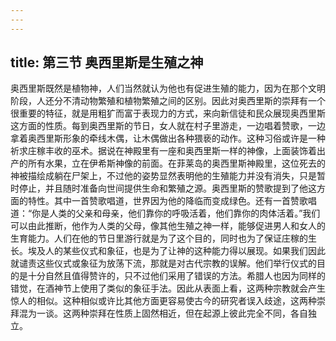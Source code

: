 ```yaml
---
---
---
```

title: 第三节 奥西里斯是生殖之神
---




奥西里斯既然是植物神，人们当然就认为他也有促进生殖的能力，因为在那个文明阶段，人还分不清动物繁殖和植物繁殖之间的区别。因此对奥西里斯的崇拜有一个很重要的特征，就是用粗犷而富于表现力的方式，来向新信徒和民众展现奥西里斯这方面的性质。每到奥西里斯的节日，女人就在村子里游走，一边唱着赞歌，一边拿着奥西里斯形象的牵线木偶，让木偶做出各种猥亵的动作。这种习俗或许是一种祈求庄稼丰收的巫术。据说在神殿里有一座和奥西里斯一样的神像，上面装饰着出产的所有水果，立在伊希斯神像的前面。在菲莱岛的奥西里斯神殿里，这位死去的神被描绘成躺在尸架上，不过他的姿势显然表明他的生殖能力并没有消失，只是暂时停止，并且随时准备向世间提供生命和繁殖之源。奥西里斯的赞歌提到了他这方面的特性。其中一首赞歌唱道，世界因为他的降临而变成绿色。还有一首赞歌唱道：“你是人类的父亲和母亲，他们靠你的呼吸活着，他们靠你的肉体活着。”我们可以由此推断，他作为人类的父母，像其他生殖之神一样，能够促进男人和女人的生育能力。人们在他的节日里游行就是为了这个目的，同时也为了保证庄稼的生长。埃及人的某些仪式和象征，也是为了让神的这种能力得以展现。如果我们因此就谴责这些仪式或象征为放荡下流，那就是对古代宗教的误解。他们举行仪式的目的是十分自然且值得赞许的，只不过他们采用了错误的方法。希腊人也因为同样的错觉，在酒神节上使用了类似的象征手法。因此从表面上看，这两种宗教就会产生惊人的相似。这种相似或许比其他方面更容易使古今的研究者误入歧途，这两种崇拜混为一谈。这两种崇拜在性质上固然相近，但在起源上彼此完全不同，各自独立。